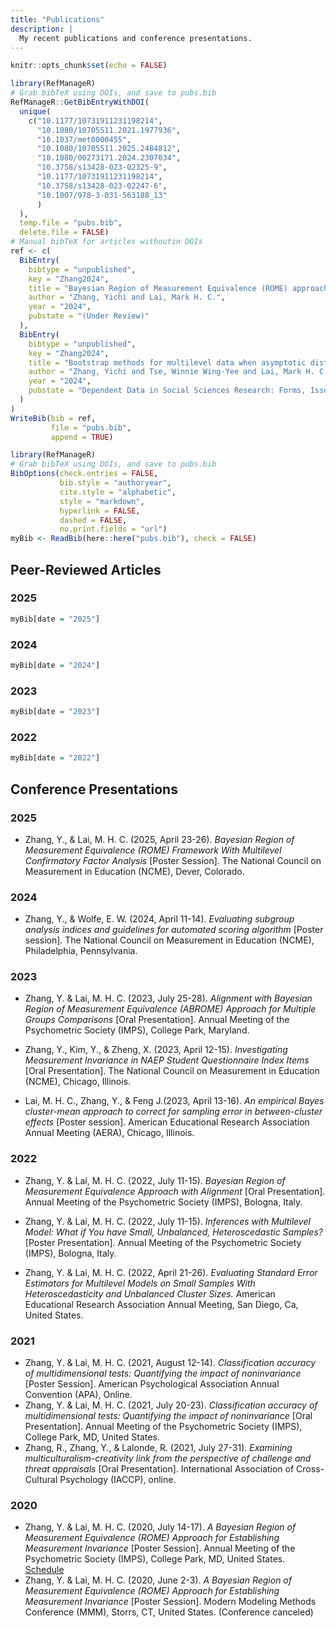 ```yaml
---
title: "Publications"
description: |
  My recent publications and conference presentations. 
---
```


```r
knitr::opts_chunk$set(echo = FALSE)
```

```r
library(RefManageR)
# Grab bibTeX using DOIs, and save to pubs.bib
RefManageR::GetBibEntryWithDOI(
  unique(
    c("10.1177/10731911231198214",
      "10.1080/10705511.2021.1977936",
      "10.1037/met0000455",
      "10.1080/10705511.2025.2484812",
      "10.1080/00273171.2024.2307034",
      "10.3758/s13428-023-02325-9",
      "10.1177/10731911231198214",
      "10.3758/s13428-023-02247-6",
      "10.1007/978-3-031-563188_13"
      )
  ), 
  temp.file = "pubs.bib", 
  delete.file = FALSE)
# Manual bibTeX for articles withoutin DOIs
ref <- c(
  BibEntry(
    bibtype = "unpublished", 
    key = "Zhang2024", 
    title = "Bayesian Region of Measurement Equivalence (ROME) approach with alignment",
    author = "Zhang, Yichi and Lai, Mark H. C.", 
    year = "2024", 
    pubstate = "(Under Review)"
  ),
  BibEntry(
    bibtype = "unpublished",
    key = "Zhang2024",
    title = "Bootstrap methods for multilevel data when asymptotic distributional assumptions are not tenable",
    author = "Zhang, Yichi and Tse, Winnie Wing-Yee and Lai, Mark H. C.",
    year = "2024",
    pubstate = "Dependent Data in Social Sciences Research: Forms, Issues, and Methods of Analysis."
  )
)
WriteBib(bib = ref, 
         file = "pubs.bib", 
         append = TRUE)
```

```r
library(RefManageR)
# Grab bibTeX using DOIs, and save to pubs.bib
BibOptions(check.entries = FALSE,
           bib.style = "authoryear",
           cite.style = "alphabetic",
           style = "markdown",
           hyperlink = FALSE,
           dashed = FALSE, 
           no.print.fields = "url")
myBib <- ReadBib(here::here("pubs.bib"), check = FALSE)
```

## Peer-Reviewed Articles 

### 2025

```r
myBib[date = "2025"]
```

### 2024

```r
myBib[date = "2024"]
```

### 2023

```r
myBib[date = "2023"]
```

### 2022

```r
myBib[date = "2022"]
```

## Conference Presentations

### 2025

- Zhang, Y., & Lai, M. H. C. (2025, April 23-26). *Bayesian Region of Measurement Equivalence (ROME) Framework With Multilevel Confirmatory Factor Analysis* [Poster Session]. The National Council on Measurement in Education (NCME), Dever, Colorado.

### 2024

- Zhang, Y., & Wolfe, E. W. (2024, April 11-14). *Evaluating subgroup analysis indices and guidelines for automated scoring algorithm* [Poster session]. The National Council on Measurement in Education (NCME), Philadelphia, Pennsylvania.

### 2023

- Zhang, Y. & Lai, M. H. C. (2023, July 25-28). *Alignment with Bayesian Region of Measurement Equivalence (ABROME) Approach for Multiple Groups Comparisons* [Oral Presentation]. Annual Meeting of the Psychometric Society (IMPS), College Park, Maryland.

- Zhang, Y., Kim, Y., &  Zheng, X. (2023, April 12-15). *Investigating Measurement Invariance in NAEP Student Questionnaire Index Items* [Oral Presentation]. The National Council on Measurement in Education (NCME), Chicago, Illinois.

- Lai, M. H. C., Zhang, Y., & Feng J.(2023, April 13-16). *An empirical Bayes cluster-mean approach to correct for sampling error in between-cluster effects* [Poster session]. American Educational Research Association Annual Meeting (AERA), Chicago, Illinois.


### 2022

- Zhang, Y. & Lai, M. H. C. (2022, July 11-15). *Bayesian Region of Measurement Equivalence Approach with Alignment* [Oral Presentation]. Annual Meeting of the Psychometric Society (IMPS), Bologna, Italy.

- Zhang, Y. & Lai, M. H. C. (2022, July 11-15). *Inferences with Multilevel Model: What if You have Small, Unbalanced, Heteroscedastic Samples?* [Poster Presentation]. Annual Meeting of the Psychometric Society (IMPS), Bologna, Italy.

- Zhang, Y. & Lai, M. H. C. (2022, April 21-26). *Evaluating Standard Error Estimators for Multilevel Models on Small Samples With Heteroscedasticity and Unbalanced Cluster Sizes.* American Educational Research Association Annual Meeting, San Diego, Ca, United States.

### 2021

- Zhang, Y. & Lai, M. H. C. (2021, August 12-14). *Classification accuracy of multidimensional tests: Quantifying the impact of noninvariance* [Poster Session]. American Psychological Association Annual Convention (APA), Online.
- Zhang, Y. & Lai, M. H. C. (2021, July 20-23). *Classification accuracy of multidimensional tests: Quantifying the impact of noninvariance* [Oral Presentation]. Annual Meeting of the Psychometric Society (IMPS), College Park, MD, United States.
- Zhang, R., Zhang, Y., & Lalonde, R. (2021, July 27-31). *Examining multiculturalism-creativity link from the perspective of challenge and threat appraisals* [Oral Presentation]. International Association of Cross-Cultural Psychology (IACCP), online.

### 2020

- Zhang, Y. & Lai, M. H. C. (2020, July 14-17). *A Bayesian Region of Measurement Equivalence (ROME) Approach for Establishing Measurement Invariance* [Poster Session]. Annual Meeting of the Psychometric Society (IMPS), College Park, MD, United States. [Schedule](https://www.psychometricsociety.org/sites/main/files/file-attachments/imps_2020_virtual_schedule_g1.pdf?1594692842)
- Zhang, Y. & Lai, M. H. C. (2020, June 2-3). *A Bayesian Region of Measurement Equivalence (ROME) Approach for Establishing Measurement Invariance* [Poster Session]. Modern Modeling Methods Conference (MMM), Storrs, CT, United States. (Conference canceled)
